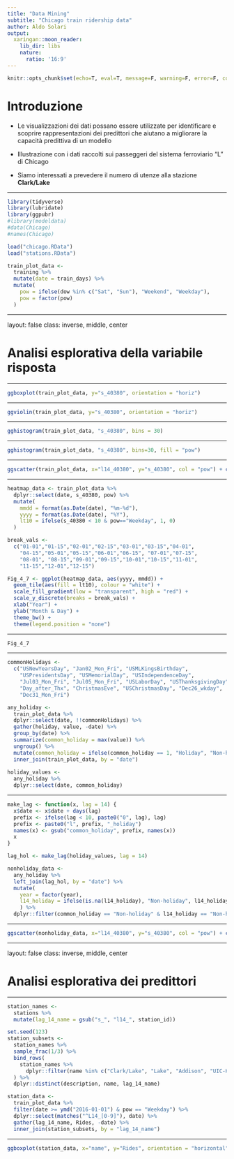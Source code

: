 ```yaml
---
title: "Data Mining"
subtitle: "Chicago train ridership data"
author: Aldo Solari
output:
  xaringan::moon_reader:
    lib_dir: libs
    nature:
      ratio: '16:9'
---
```


```r
knitr::opts_chunk$set(echo=T, eval=T, message=F, warning=F, error=F, comment=NA)
```


# Introduzione 

* Le visualizzazioni  dei dati possano essere utilizzate per identificare e scoprire rappresentazioni dei predittori che aiutano a migliorare la capacità predittiva di un modello

* Illustrazione con i dati raccolti sui passeggeri del sistema ferroviario “L” di Chicago

* Siamo interessati a prevedere il numero di utenze alla stazione **Clark/Lake**


---

```r
library(tidyverse)
library(lubridate)
library(ggpubr)
#library(modeldata)
#data(Chicago)
#names(Chicago)

load("chicago.RData")
load("stations.RData")

train_plot_data <- 
  training %>% 
  mutate(date = train_days) %>% 
  mutate(
    pow = ifelse(dow %in% c("Sat", "Sun"), "Weekend", "Weekday"),
    pow = factor(pow)
  )
```

---

layout: false
class: inverse, middle, center

# Analisi esplorativa della variabile risposta

---

```r
ggboxplot(train_plot_data, y="s_40380", orientation = "horiz")
```

---

```r
ggviolin(train_plot_data, y="s_40380", orientation = "horiz")
```

---

```r
gghistogram(train_plot_data, "s_40380", bins = 30)
```

---

```r
gghistogram(train_plot_data, "s_40380", bins=30, fill = "pow")
```


---

```r
ggscatter(train_plot_data, x="l14_40380", y="s_40380", col = "pow") + coord_equal()
```


---

```r
heatmap_data <- train_plot_data %>% 
  dplyr::select(date, s_40380, pow) %>% 
  mutate(
    mmdd = format(as.Date(date), "%m-%d"),
    yyyy = format(as.Date(date), "%Y"),
    lt10 = ifelse(s_40380 < 10 & pow=="Weekday", 1, 0)
  ) 

break_vals <- 
  c("01-01","01-15","02-01","02-15","03-01","03-15","04-01",
    "04-15","05-01","05-15","06-01","06-15", "07-01","07-15",
    "08-01", "08-15","09-01","09-15","10-01","10-15","11-01",
    "11-15","12-01","12-15")

Fig_4_7 <- ggplot(heatmap_data, aes(yyyy, mmdd)) +
  geom_tile(aes(fill = lt10), colour = "white") +
  scale_fill_gradient(low = "transparent", high = "red") +
  scale_y_discrete(breaks = break_vals) +
  xlab("Year") +
  ylab("Month & Day") +
  theme_bw() + 
  theme(legend.position = "none")
```

---

```r
Fig_4_7 
```


---

```r
commonHolidays <- 
  c("USNewYearsDay", "Jan02_Mon_Fri", "USMLKingsBirthday", 
    "USPresidentsDay", "USMemorialDay", "USIndependenceDay", 
    "Jul03_Mon_Fri", "Jul05_Mon_Fri", "USLaborDay", "USThanksgivingDay", 
    "Day_after_Thx", "ChristmasEve", "USChristmasDay", "Dec26_wkday", 
    "Dec31_Mon_Fri")

any_holiday <- 
  train_plot_data %>% 
  dplyr::select(date, !!commonHolidays) %>% 
  gather(holiday, value, -date) %>% 
  group_by(date) %>% 
  summarize(common_holiday = max(value)) %>% 
  ungroup() %>% 
  mutate(common_holiday = ifelse(common_holiday == 1, "Holiday", "Non-holiday")) %>% 
  inner_join(train_plot_data, by = "date")
  
holiday_values <- 
  any_holiday %>% 
  dplyr::select(date, common_holiday)
```

---

```r
make_lag <- function(x, lag = 14) {
  x$date <- x$date + days(lag)
  prefix <- ifelse(lag < 10, paste0("0", lag), lag)
  prefix <- paste0("l", prefix, "_holiday")
  names(x) <- gsub("common_holiday", prefix, names(x))
  x
}

lag_hol <- make_lag(holiday_values, lag = 14)

nonholiday_data <-
  any_holiday %>% 
  left_join(lag_hol, by = "date") %>% 
  mutate(
    year = factor(year),
    l14_holiday = ifelse(is.na(l14_holiday), "Non-holiday", l14_holiday)
    ) %>% 
  dplyr::filter(common_holiday == "Non-holiday" & l14_holiday == "Non-holiday")
```

---

```r
ggscatter(nonholiday_data, x="l14_40380", y="s_40380", col = "pow") + coord_equal()
```


---

layout: false
class: inverse, middle, center

# Analisi esplorativa dei predittori

---

```r
station_names <- 
  stations %>%
  mutate(lag_14_name = gsub("s_", "l14_", station_id))

set.seed(123)
station_subsets <- 
  station_names %>% 
  sample_frac(1/3) %>% 
  bind_rows(
    station_names %>% 
      dplyr::filter(name %in% c("Clark/Lake", "Lake", "Addison", "UIC-Halsted"))
  ) %>% 
  dplyr::distinct(description, name, lag_14_name)

station_data <- 
  train_plot_data %>%
  filter(date >= ymd("2016-01-01") & pow == "Weekday") %>%
  dplyr::select(matches("^L14_[0-9]"), date) %>% 
  gather(lag_14_name, Rides, -date) %>%
  inner_join(station_subsets, by = "lag_14_name")
```

---

```r
ggboxplot(station_data, x="name", y="Rides", orientation = "horizontal")
```



